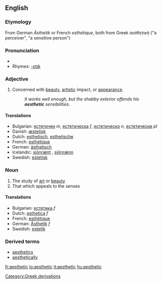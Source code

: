 ==English==
===Etymology===
From German ''Ästhetik'' or French ''esthétique'', both from Greek ''αισθητική'' ("a perceiver", "a sensitive person")

===Pronunciation===
*{{audio|en-us-aesthetic.ogg|Audio (US)}}
*Rhymes: [[Rhymes:English:-ɛtɪk|-ɛtɪk]]

===Adjective===
{{en-adj-more}}

#Concerned with [[beauty]], [[artistic]] impact, or [[appearance]].
#:''It works well enough, but the shabby exterior offends his '''aesthetic''' sensibilities.''

====Translations====
*Bulgarian: [[естетичен]] ''m'', [[естетическа]] ''f'', [[естетическо]] ''n'', [[естетически]] ''pl''
*Danish: [[æstetisk]]
*Dutch: [[esthetisch]], [[esthetische]]
*French: [[esthétique]]
*German: [[ästhetisch]]
*Icelandic: [[sjónrænt]] {{n}}, [[sjónrænn]] {{m}} 
*Swedish: [[estetisk]]

===Noun===
{{en-noun}}

#The study of [[art]] or [[beauty]]
#That which appeals to the senses

====Translations====
*Bulgarian: [[естетика]] ''f''
*Dutch: [[esthetica]] ''f''
*French: [[esthétique]]
*German: [[Ästhetik]] ''f''
*Swedish: [[estetik]]

===Derived terms===
*[[aesthetics]]
*[[aesthetically]]

[[Category:Greek derivations]]

[[fr:aesthetic]]
[[io:aesthetic]]
[[it:aesthetic]]
[[hu:aesthetic]]